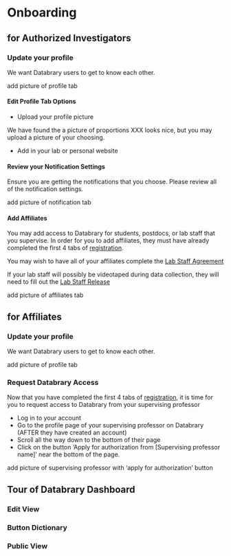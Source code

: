 # Onboarding {.unnumbered}

## for Authorized Investigators {-}

### Update your profile {-}

We want Databrary users to get to know each other.

add picture of profile tab

#### Edit Profile Tab Options {-}

- Upload your profile picture 

We have found the a picture of proportions XXX looks nice, but you may upload a picture of your choosing.

- Add in your lab or personal website

#### Review your Notification Settings {-}

Ensure you are getting the notifications that you choose. Please review all of the notification settings.

add picture of notification tab

#### Add Affiliates {-}

You may add access to Databrary for students, postdocs, or lab staff that you supervise. In order for you to add affiliates, they must have already completed the first 4 tabs of [registration](https://nyu.databrary.org/user/register?page=create).

You may wish to have all of your affiliates complete the [Lab Staff Agreement](file/staff-agreement.pdf)

If your lab staff will possibly be videotaped during data collection, they will need to fill out the [Lab Staff Release](file/staff-release.pdf)

add picture of affiliates tab

## for Affiliates {-}

### Update your profile {-}

We want Databrary users to get to know each other.

add picture of profile tab

### Request Databrary Access {-}

Now that you have completed the first 4 tabs of [registration](https://nyu.databrary.org/user/register?page=create), it is time for you to request access to Databrary from your supervising professor

- Log in to your account
- Go to the profile page of your supervising professor on Databrary (AFTER they have created an account)
- Scroll all the way down to the bottom of their page
- Click on the button 'Apply for authorization from [Supervising professor name]' near the bottom of the page.

add picture of supervising professor with 'apply for authorization' button

## Tour of Databrary Dashboard {-}

### Edit View {-}

### Button Dictionary {-}

### Public View {-}

